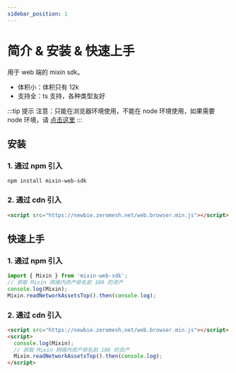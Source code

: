 ```yaml
---
sidebar_position: 1
---
```


# 简介 & 安装 & 快速上手

用于 web 端的 mixin sdk。

- 体积小：体积只有 12k
- 支持全：ts 支持，各种类型友好

:::tip 提示
注意：只能在浏览器环境使用，不能在 node 环境使用，如果需要 node 环境，请 [点击这里](https://github.com/liuzemei/mixin-web-sdk)
:::

## 安装

### 1. 通过 npm 引入

```shell
npm install mixin-web-sdk
```

### 2. 通过 cdn 引入

```html
<script src="https://newbie.zeromesh.net/web.browser.min.js"></script>
```

## 快速上手

### 1. 通过 npm 引入

```js
import { Mixin } from 'mixin-web-sdk';
// 获取 Mixin 网络内资产排名前 100 的资产
console.log(Mixin);
Mixin.readNetworkAssetsTop().then(console.log);
```

### 2. 通过 cdn 引入

```html
<script src="https://newbie.zeromesh.net/web.browser.min.js"></script>
<script>
  console.log(Mixin);
  // 获取 Mixin 网络内资产排名前 100 的资产
  Mixin.readNetworkAssetsTop().then(console.log);
</script>
```

